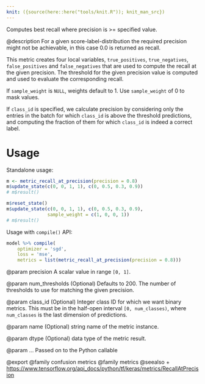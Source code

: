 ```yaml
---
knit: ({source(here::here("tools/knit.R")); knit_man_src})
---
```

Computes best recall where precision is >= specified value.

@description
For a given score-label-distribution the required precision might not
be achievable, in this case 0.0 is returned as recall.

This metric creates four local variables, `true_positives`,
`true_negatives`, `false_positives` and `false_negatives` that are used to
compute the recall at the given precision. The threshold for the given
precision value is computed and used to evaluate the corresponding recall.

If `sample_weight` is `NULL`, weights default to 1.
Use `sample_weight` of 0 to mask values.

If `class_id` is specified, we calculate precision by considering only the
entries in the batch for which `class_id` is above the threshold
predictions, and computing the fraction of them for which `class_id` is
indeed a correct label.

# Usage
Standalone usage:

```r
m <- metric_recall_at_precision(precision = 0.8)
m$update_state(c(0, 0, 1, 1), c(0, 0.5, 0.3, 0.9))
# m$result()
```

```r
m$reset_state()
m$update_state(c(0, 0, 1, 1), c(0, 0.5, 0.3, 0.9),
               sample_weight = c(1, 0, 0, 1))
# m$result()
```

Usage with `compile()` API:

```r
model %>% compile(
    optimizer = 'sgd',
    loss = 'mse',
    metrics = list(metric_recall_at_precision(precision = 0.8)))
```

@param precision
A scalar value in range `[0, 1]`.

@param num_thresholds
(Optional) Defaults to 200. The number of thresholds
to use for matching the given precision.

@param class_id
(Optional) Integer class ID for which we want binary metrics.
This must be in the half-open interval `[0, num_classes)`, where
`num_classes` is the last dimension of predictions.

@param name
(Optional) string name of the metric instance.

@param dtype
(Optional) data type of the metric result.

@param ...
Passed on to the Python callable

@export
@family confusion metrics
@family metrics
@seealso
+ <https://www.tensorflow.org/api_docs/python/tf/keras/metrics/RecallAtPrecision>

